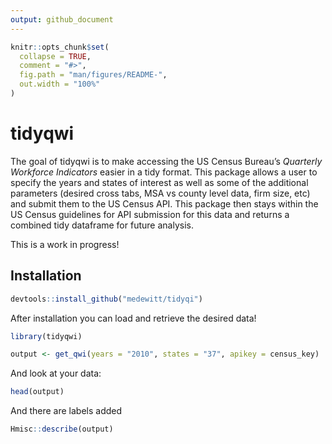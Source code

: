 ```yaml
---
output: github_document
---
```


<!-- README.md is generated from README.Rmd. Please edit that file -->

```r
knitr::opts_chunk$set(
  collapse = TRUE,
  comment = "#>",
  fig.path = "man/figures/README-",
  out.width = "100%"
)
```
# tidyqwi

The goal of tidyqwi is to make accessing the US Census Bureau's _Quarterly Workforce Indicators_ easier in a tidy format. This package allows a user to specify the years and states of interest as well as some of the additional parameters (desired cross tabs, MSA vs county level data, firm size, etc) and submit them to the US Census API. This package then stays within the US Census guidelines for API submission for this data and returns a combined tidy dataframe for future analysis.

This is a work in progress!

## Installation

```r
devtools::install_github("medewitt/tidyqi")
```

After installation you can load and retrieve the desired data!

```r
library(tidyqwi)

output <- get_qwi(years = "2010", states = "37", apikey = census_key)

```

And look at your data:

```r
head(output)
```

And there are labels added

```r
Hmisc::describe(output)
```

